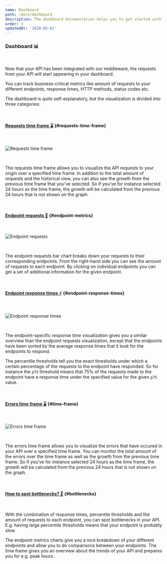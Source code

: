 ```yaml
---
name: Dashboard
path: /docs/dashboard
description: The dashboard documentation helps you to get started with using our dashboard. Learn how to inspect your metrics historically, by endpoints and much more.
order: 3
updatedAt: '2020-02-01'
---
```


### Dashboard 📊

<br />

Now that your API has been integrated with our middleware,
the requests from your API will start appearing in your dashboard.

You can track business-critical metrics like amount of requests to your different endpoints,
response times, HTTP methods, status codes etc.

The dashboard is quite self-explanatory, but the visualization is divided into three categories:

<br />

#### [Requests time frame ⌛](#requests-time-frame) {#requests-time-frame}

<br />

![Requests time frame](/mock-ups/requests-time-frame.png)

<br />

The requests time frame allows you to visualize the API requests to your origin over a specified time frame.
In addition to the total amount of requests and the historical view, you can also see the growth from the previous time frame that you've selected.
So if you've for instance selected 24 hours as the time frame, the growth will be calculated from the previous 24 hours that is not shown on the graph.

<br />

#### [Endpoint requests 🧐](#endpoint-metrics) {#endpoint-metrics}

<br />

![Endpoint requests](/mock-ups/endpoint-requests.png)

<br />

The endpoint requests bar chart breaks down your requests to their corresponding endpoints.
From the right-hand side you can see the amount of requests to each endpoint.
By clicking on individual endpoints you can get a set of additional information for the given endpoint.

<br />

#### [Endpoint response times ⚡](#endpoint-response-times) {#endpoint-response-times}

<br />

![Endpoint response times](/mock-ups/endpoint-response-times.png)

<br />

The endpoint-specific response time visualization gives you a similar overview than the endpoint requests visualization,
except that the endpoints have been sorted by the average response times that it took for the endpoints to respond.

The percentile thresholds tell you the exact thresholds under which a certain percentage of the requests to the endpoint have responded.
So for instance the `p75` threshold means that 75% of the requests made to the endpoint have a response time under the specified value for the given `p75` value.

<br />

#### [Errors time frame ⌛](#time-frame) {#time-frame}

<br />

![Errors time frame](/mock-ups/errors-time-frame.png)

<br />

The errors time frame allows you to visualize the errors that have occured in your API over a specified time frame.
You can monitor the total amount of the errors over the time frame as well as the growth from the previous time frame.
So if you've for instance selected 24 hours as the time frame, the growth will be calculated from the previous 24 hours that is not shown on the graph.

<br />

#### [How to spot bottlenecks? 🍼](#bottlenecks) {#bottlenecks}

<br />

With the combination of response times, percentile thresholds and the amount of requests to each endpoint,
you can spot bottlenecks in your API. E.g. having large percentile thresholds means that your endpoint is probably slow.

The endpoint metrics charts give you a nice breakdown of your different endpoints and allow you to do comparisons between your endpoints.
The time frame gives you an overview about the trends of your API and prepares you for e.g. peak hours.
